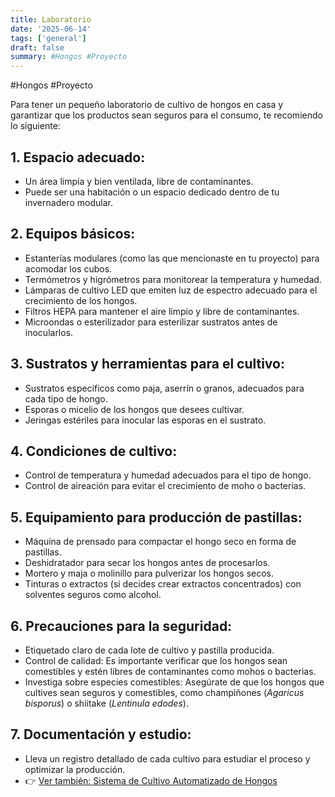 ```yaml
---
title: Laboratorio
date: '2025-06-14'
tags: ['general']
draft: false
summary: #Hongos #Proyecto
---
```


#Hongos #Proyecto 

Para tener un pequeño laboratorio de cultivo de hongos en casa y garantizar que los productos sean seguros para el consumo, te recomiendo lo siguiente:

## 1. **Espacio adecuado:**
- Un área limpia y bien ventilada, libre de contaminantes.  
- Puede ser una habitación o un espacio dedicado dentro de tu invernadero modular.


## 2. **Equipos básicos:**
- Estanterías modulares (como las que mencionaste en tu proyecto) para acomodar los cubos.  
- Termómetros y higrómetros para monitorear la temperatura y humedad.  
- Lámparas de cultivo LED que emiten luz de espectro adecuado para el crecimiento de los hongos.  
- Filtros HEPA para mantener el aire limpio y libre de contaminantes.  
- Microondas o esterilizador para esterilizar sustratos antes de inocularlos.


## 3. **Sustratos y herramientas para el cultivo:**
- Sustratos específicos como paja, aserrín o granos, adecuados para cada tipo de hongo.  
- Esporas o micelio de los hongos que desees cultivar.  
- Jeringas estériles para inocular las esporas en el sustrato.


## 4. **Condiciones de cultivo:**
- Control de temperatura y humedad adecuados para el tipo de hongo.  
- Control de aireación para evitar el crecimiento de moho o bacterias.


## 5. **Equipamiento para producción de pastillas:**
- Máquina de prensado para compactar el hongo seco en forma de pastillas.  
- Deshidratador para secar los hongos antes de procesarlos.  
- Mortero y maja o molinillo para pulverizar los hongos secos.  
- Tinturas o extractos (si decides crear extractos concentrados) con solventes seguros como alcohol.


## 6. **Precauciones para la seguridad:**
- Etiquetado claro de cada lote de cultivo y pastilla producida.  
- Control de calidad: Es importante verificar que los hongos sean comestibles y estén libres de contaminantes como mohos o bacterias.  
- Investiga sobre especies comestibles: Asegúrate de que los hongos que cultives sean seguros y comestibles, como champiñones (*Agaricus bisporus*) o shiitake (*Lentinula edodes*).


## 7. **Documentación y estudio:**
- Lleva un registro detallado de cada cultivo para estudiar el proceso y optimizar la producción.  
- 👉 [Ver también: Sistema de Cultivo Automatizado de Hongos](Sistema%20de%20Cultivo%20Automatizado%20de%20Hongos.md)

